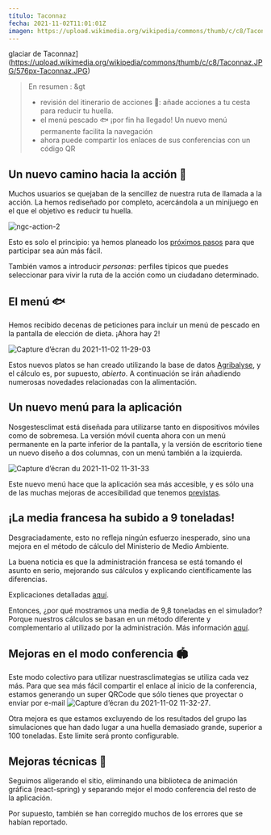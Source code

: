 ```yaml
---
título: Taconnaz
fecha: 2021-11-02T11:01:01Z
imagen: https://upload.wikimedia.org/wikipedia/commons/thumb/c/c8/Taconnaz.JPG/576px-Taconnaz.JPG
---
```


glaciar de Taconnaz](https://upload.wikimedia.org/wikipedia/commons/thumb/c/c8/Taconnaz.JPG/576px-Taconnaz.JPG)

> En resumen :
&gt
> - revisión del itinerario de acciones 🎯: añade acciones a tu cesta para reducir tu huella.
> - el menú pescado 🐟️ ¡por fin ha llegado!
> Un nuevo menú permanente facilita la navegación
> - ahora puede compartir los enlaces de sus conferencias con un código QR

## Un nuevo camino hacia la acción 🎯

Muchos usuarios se quejaban de la sencillez de nuestra ruta de llamada a la acción. La hemos rediseñado por completo, acercándola a un minijuego en el que el objetivo es reducir tu huella.

![ngc-action-2](https://user-images.githubusercontent.com/1177762/139829768-5759d428-1e0d-4c7d-9fd3-682dbebb1b90.gif)

Esto es solo el principio: ya hemos planeado los <a href="https://github.com/incubateur-ademe/nosgestesclimat-site/issues/359">próximos pasos</a> para que participar sea aún más fácil.

También vamos a introducir _personas_: perfiles típicos que puedes seleccionar para vivir la ruta de la acción como un ciudadano determinado.

## El menú 🐟️

Hemos recibido decenas de peticiones para incluir un menú de pescado en la pantalla de elección de dieta. ¡Ahora hay 2!

![Capture d’écran du 2021-11-02 11-29-03](https://user-images.githubusercontent.com/1177762/139830102-bd7cee54-c1fd-454c-8eb0-7ce2a750ffa8.png)

Estos nuevos platos se han creado utilizando la base de datos <a href="https://agribalyse.fr/">Agribalyse</a>, y el cálculo es, por supuesto, _abierto_. A continuación se irán añadiendo numerosas novedades relacionadas con la alimentación.

## Un nuevo menú para la aplicación

Nosgestesclimat está diseñada para utilizarse tanto en dispositivos móviles como de sobremesa. La versión móvil cuenta ahora con un menú permanente en la parte inferior de la pantalla, y la versión de escritorio tiene un nuevo diseño a dos columnas, con un menú también a la izquierda.

![Capture d’écran du 2021-11-02 11-31-33](https://user-images.githubusercontent.com/1177762/139830463-203c8896-0eda-49ad-ba45-be1a19e180de.png)

Este nuevo menú hace que la aplicación sea más accesible, y es sólo una de las muchas mejoras de accesibilidad que tenemos <a href="https://github.com/incubateur-ademe/nosgestesclimat-site/issues/350">previstas</a>.

## ¡La media francesa ha subido a 9 toneladas!

Desgraciadamente, esto no refleja ningún esfuerzo inesperado, sino una mejora en el método de cálculo del Ministerio de Medio Ambiente.

La buena noticia es que la administración francesa se está tomando el asunto en serio, mejorando sus cálculos y explicando científicamente las diferencias.

Explicaciones detalladas <a href="https://twitter.com/maeool/status/1453282887583866885">aquí</a>.

Entonces, ¿por qué mostramos una media de 9,8 toneladas en el simulador? Porque nuestros cálculos se basan en un método diferente y complementario al utilizado por la administración. Más información <a href="https://github.com/incubateur-ademe/nosgestesclimat-site/issues/365#issuecomment-957321261">aquí</a>.

## Mejoras en el modo conferencia 🏟️

Este modo colectivo para utilizar nuestrasclimategias se utiliza cada vez más. Para que sea más fácil compartir el enlace al inicio de la conferencia, estamos generando un super QRCode que sólo tienes que proyectar o enviar por e-mail
![Capture d’écran du 2021-11-02 11-32-27](https://user-images.githubusercontent.com/1177762/139830597-63fe1856-5622-4c52-b7f4-23ccbfaa6bd9.png).

Otra mejora es que estamos excluyendo de los resultados del grupo las simulaciones que han dado lugar a una huella demasiado grande, superior a 100 toneladas. Este límite será pronto configurable.

## Mejoras técnicas 🐇

Seguimos aligerando el sitio, eliminando una biblioteca de animación gráfica (react-spring) y separando mejor el modo conferencia del resto de la aplicación.

Por supuesto, también se han corregido muchos de los errores que se habían reportado.
